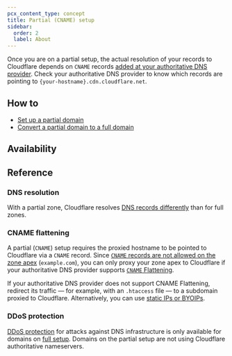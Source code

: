 ```yaml
---
pcx_content_type: concept
title: Partial (CNAME) setup
sidebar:
  order: 2
  label: About
---
```



<Render file="partial-setup-definition" />

Once you are on a partial setup, the actual resolution of your records to Cloudflare depends on `CNAME` records [added at your authoritative DNS provider](/dns/zone-setups/partial-setup/setup/#add-dns-records). Check your authoritative DNS provider to know which records are pointing to `{your-hostname}.cdn.cloudflare.net`.

## How to

* [Set up a partial domain](/dns/zone-setups/partial-setup/setup/)
* [Convert a partial domain to a full domain](/dns/zone-setups/partial-setup/convert-partial-to-full/)

## Availability

<FeatureTable id="dns.partial_setup" />

## Reference

### DNS resolution

With a partial zone, Cloudflare resolves [DNS records differently](/dns/zone-setups/partial-setup/dns-resolution/) than for full zones.

### CNAME flattening

A partial (`CNAME`) setup requires the proxied hostname to be pointed to Cloudflare via a `CNAME` record. Since [`CNAME` records are not allowed on the zone apex](https://datatracker.ietf.org/doc/html/rfc1912#section-2.4) (`example.com`), you can only proxy your zone apex to Cloudflare if your authoritative DNS provider supports [`CNAME` Flattening](https://blog.cloudflare.com/introducing-cname-flattening-rfc-compliant-cnames-at-a-domains-root/).

If your authoritative DNS provider does not support CNAME Flattening, redirect its traffic — for example, with an `.htaccess` file — to a subdomain proxied to Cloudflare. Alternatively, you can use [static IPs or BYOIPs](/fundamentals/concepts/cloudflare-ip-addresses/#customize-cloudflare-ip-addresses).

### DDoS protection

[DDoS protection](/ddos-protection/) for attacks against DNS infrastructure is only available for domains on [full setup](/dns/zone-setups/full-setup/). Domains on the partial setup are not using Cloudflare authoritative nameservers.
